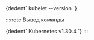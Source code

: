 
<CodeBlock language="bash">
  {dedent`
    kubelet --version
  `}
</CodeBlock>

:::note Вывод команды

<CodeBlock language="bash">
  {dedent`
    Kubernetes v1.30.4
  `}
</CodeBlock>
:::
